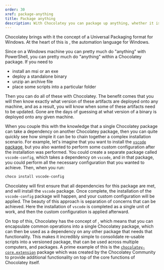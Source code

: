 ```yaml
---
order: 30
xref: package-anything
title: Package anything
description: With Chocolatey you can package up anything, whether it is installers, application, zip, scripts, etc
---
```


Chocolatey brings with it the concept of a Universal Packaging format for Windows. At the heart of this is <Xref title="PowerShell" value="packaging-for-the-masses" />, the automation language for Windows.

Since on a Windows machine you can pretty much do "anything" with PowerShell, you can pretty much do "anything" within a Chocolatey package. If you need to

- install an msi or an exe
- deploy a standalone binary
- unzip an archive file
- place some scripts into a particular folder

Then you can do all of these with Chocolatey. The benefit comes that you will then know exactly what version of these artifacts are deployed onto any machine, and as a result, you will know when some of these artifacts need to be updated. Gone are the days of guessing at what version of a binary is deployed onto any given machine.

When you couple this with the knowledge that a single Chocolatey package can take a dependency on another Chocolatey package, then you can quite quickly see how simple it can be to chain together a complex installation scenario. For example, let's imagine that you want to install the [`vscode` package](https://community.chocolatey.org/packages/vscode), but you also wanted to perform some custom configuration after the installation was performed. You could create a separate package called `vscode-config`, which takes a dependency on `vscode`, and in that package, you could perform all the necessary configuration that you wanted to achieve. Then, when you run:

```powershell
choco install vscode-config
```

Chocolatey will first ensure that all dependencies for this package are met, and will install the `vscode` package. Once complete, the installation of the `vscode-config` package will happen, and your custom configuration will be applied. The beauty of this approach is separation of concerns that can be achieved. Here the installation of `vscode` is completed as a single unit of work, and then the custom configuration is applied afterward.

On top of this, Chocolatey has the concept of <Xref title="extension packages" value="extensions" />, which means that you can encapsulate common operations into a single Chocolatey package, which can then be used as a dependency on any other package that needs that functionality. This makes it incredibly simple to consolidate re-usable scripts into a versioned package, that can be used across multiple computers, and packages. A prime example of this is the [`chocolatey-core.extension`](https://community.chocolatey.org/packages/chocolatey-core.extension) package which was created by the Chocolatey Community to provide additional functionality on top of the core functions of Chocolatey itself.
